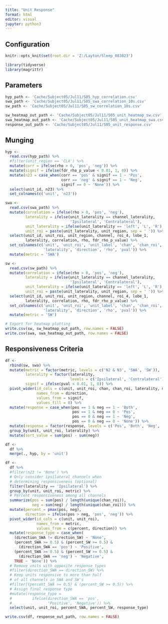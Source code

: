 ---
title: "Unit Response"
format: html
editor: visual
jupyter: python3
---

## Configuration

```{r, setup, include = FALSE}
knitr::opts_knit$set(root.dir = 'Z:/Layton/Sleep_083023')
```

```{r}
library(tidyverse)
library(magrittr)
```

## Parameters

```{r}
hyp_path <- 'Cache/Subject05/Jul11/S05_hyp_correlation.csv'
swa_path <- 'Cache/Subject05/Jul11/S05_swa_correlation_10s.csv'
sw_path <- 'Cache/Subject05/Jul11/S05_sw_correlation_10s.csv'

sw_heatmap_out_path <- 'Cache/Subject05/Jul11/S05_unit_heatmap_sw.csv'
swa_heatmap_out_path <- 'Cache/Subject05/Jul11/S05_unit_heatmap_swa.csv'
response_out_path <- 'Cache/Subject05/Jul11/S05_unit_response.csv'
```

## Munging

```{r}
hyp <- 
  read.csv(hyp_path) %>%
  #filter(unit_region == 'CLA') %>%
  mutate(corr = ifelse(rho > 0, 'pos', 'neg')) %>%
  mutate(signif = ifelse(fdr_rho_p_value < 0.01, 1, 0)) %>%
  mutate(n23 = case_when(corr == 'pos' & signif == 1 ~ 'Pos',
                         corr == 'neg' & signif == 1 ~ 'Neg',
                         signif == 0 ~ 'None')) %>% 
  select(unit_id, n23) %>%
  set_colnames(c('unit', 'n23'))
```

```{r}
swa <- 
  read.csv(swa_path) %>%
  mutate(correlation = ifelse(rho > 0, 'pos', 'neg'),
         laterality = ifelse(unit_laterality == channel_laterality,
                             'Ipsilateral', 'Contralateral'),
         unit_laterality = ifelse(unit_laterality == 'left', 'L', 'R'),
         unit_roi = paste(unit_laterality, unit_region, sep = ' ')) %>%
  select(unit_id, unit_roi, unit_region, channel, roi_4, lobe_1, 
         laterality, correlation, rho, fdr_rho_p_value) %>%
  set_colnames(c('unit', 'unit_roi', 'unit_label', 'chan', 'chan_roi', 'chan_label',
                 'laterality', 'direction', 'rho', 'pval')) %>%
  mutate(metric = 'SWA')
```

```{r}
sw <- 
  read.csv(sw_path) %>%
  mutate(correlation = ifelse(rho > 0, 'pos', 'neg'),
         laterality = ifelse(unit_laterality == channel_laterality,
                             'Ipsilateral', 'Contralateral'),
         unit_laterality = ifelse(unit_laterality == 'left', 'L', 'R'),
         unit_roi = paste(unit_laterality, unit_region, sep = ' ')) %>%
  select(unit_id, unit_roi, unit_region, channel, roi_4, lobe_1, 
         laterality, correlation, rho, fdr_rho_p_value) %>%
  set_colnames(c('unit', 'unit_roi', 'unit_label', 'chan', 'chan_roi', 'chan_label',
                 'laterality', 'direction', 'rho', 'pval')) %>%
  mutate(metric = 'SW')
```

```{r}
# Export for heatmap plotting
write.csv(sw, sw_heatmap_out_path, row.names = FALSE)
write.csv(swa, swa_heatmap_out_path, row.names = FALSE)
```

## Responsiveness Criteria

```{r}
df <- 
  rbind(sw, swa) %>%
  mutate(metric = factor(metric, levels = c('N2 & N3', 'SWA', 'SW')),
         laterality = factor(laterality, 
                             levels = c('Ipsilateral', 'Contralateral')),
         signif = ifelse(pval < 0.01, 1, 0)) %>%
  pivot_wider(id_cols = c(unit, unit_roi, chan, chan_roi, laterality, metric),
              names_from = direction,
              values_from = signif,
              values_fill = 0) %>%
  mutate(response = case_when(pos == 1 & neg == 1 ~ 'Both',
                              pos == 1 & neg == 0 ~ 'Pos',
                              pos == 0 & neg == 1 ~ 'Neg',
                              pos == 0 & neg == 0 ~ 'None')) %>% 
  mutate(response = factor(response, levels = c('Pos', 'Both', 'Neg', 'None'))) %>%
  group_by(unit, unit_roi, laterality) %>%
  mutate(sort_value = sum(pos) - sum(neg))

df <-
  df %>% 
  merge(., hyp, by = 'unit')
```

```{r}
df <- 
  df %>%
  #filter(n23 != 'None') %>%
  # Only consider ipsilateral channels when
  # determining responsiveness (optional)
  filter(laterality == 'Ipsilateral') %>%
  group_by(unit, unit_roi, metric) %>%
  # Percent responsiveness among all channels
  summarize(pos = sum(pos) / length(unique(chan_roi)),
            neg = sum(neg) / length(unique(chan_roi))) %>%
  mutate(percent = pmax(pos, neg),
         direction = ifelse(pos > neg, 'pos', 'neg')) %>%
  pivot_wider(id_cols = c(unit, unit_roi), 
              names_from = metric, 
              values_from = c(percent, direction)) %>%
  mutate(response_type = case_when(
    (direction_SWA != direction_SW) ~ 'None',
    (percent_SWA >= 0.5) & (percent_SW >= 0.5) & 
      (direction_SWA == 'pos') ~ 'Positive',
    (percent_SWA >= 0.5) & (percent_SW >= 0.5) & 
      (direction_SWA == 'neg') ~ 'Negative',
    TRUE ~ 'None')) %>%
  # Remove units with opposite response types
  #filter(direction_SWA == direction_SW) %>%
  # Keep units responsive to more than half 
  # of all channels in SWA and SW's
  #filter((percent_SWA >= 0.5) & (percent_SW >= 0.5)) %>%
  # Assign final response type
  #mutate(response_type = 
  #         ifelse(direction_SWA == 'pos', 
  #                'Positive', 'Negative')) %>%
  select(unit, unit_roi, percent_SWA, percent_SW, response_type)

write.csv(df, response_out_path, row.names = FALSE)
```
